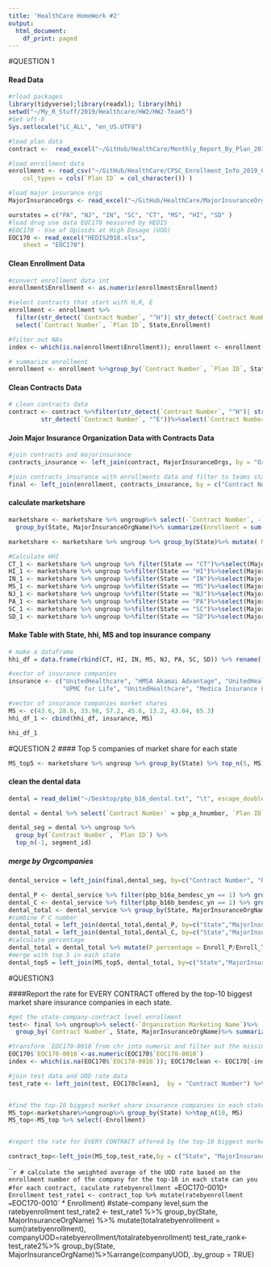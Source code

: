 ```yaml
---
title: 'HealthCare HomeWork #2'
output:
  html_document:
    df_print: paged
---
```


#QUESTION 1

#### Read Data 
```r
#rload packages
library(tidyverse);library(readxl); library(hhi)
setwd("~/My_R_Stuff/2019/Healthcare/HW2/HW2-Team5")
#Set uft-8
Sys.setlocale("LC_ALL", "en_US.UTF8")

#load plan data 
contract <-  read_excel("~/GitHub/HealthCare/Monthly_Report_By_Plan_2019_01.xls")

#load enrollment data
enrollment <- read_csv("~/GitHub/HealthCare/CPSC_Enrollment_Info_2019_01.csv", 
    col_types = cols(`Plan ID` = col_character()) )

#load major insurance orgs 
MajorInsuranceOrgs <- read_excel("~/GitHub/HealthCare/MajorInsuranceOrgs.xlsx")

ourstates = c("PA", "NJ", "IN", "SC", "CT", "MS", "HI", "SD" )
#load drug use data EOC170 measured by HEDIS
#EOC170 - Use of Opioids at High Dosage (UOD)
EOC170 <- read_excel("HEDIS2018.xlsx", 
    sheet = "EOC170")
```

#### Clean Enrollment Data

```r
#convert enrollment data int
enrollment$Enrollment <- as.numeric(enrollment$Enrollment)

#select contracts that start with H,R, E
enrollment <- enrollment %>%
  filter(str_detect(`Contract Number`, "^H")| str_detect(`Contract Number`, "^R")|str_detect(`Contract Number`, "^E"))%>%
  select(`Contract Number`, `Plan ID`, State,Enrollment)

#filter out NAs
index <- which(is.na(enrollment$Enrollment)); enrollment <- enrollment[-index, ]

# summarize enrollment
enrollment <- enrollment %>%group_by(`Contract Number`, `Plan ID`, State) %>% summarise(Enrollment = sum(Enrollment))
```

#### Clean Contracts Data

```r
# clean contracts data
contract <- contract %>%filter(str_detect(`Contract Number`, "^H")| str_detect(`Contract Number`, "^R")| 
         str_detect(`Contract Number`, "^E"))%>%select(`Contract Number`, `Plan ID`, `Organization Marketing Name`) 
```

#### Join Major Insurance Organization Data with Contracts Data

```r
#join contracts and majorinsurance
contracts_insurance <- left_join(contract, MajorInsuranceOrgs, by = "Organization Marketing Name")

#join contracts_insurance with enrollments data and filter to teams states
final <- left_join(enrollment, contracts_insurance, by = c("Contract Number", "Plan ID")) %>% filter(State %in% ourstates)
```

#### calculate marketshare 
```r

marketshare <- marketshare %>% ungroup%>% select(-`Contract Number`, -`Plan ID`, -`Organization Marketing Name`)%>%
  group_by(State, MajorInsuranceOrgName)%>% summarize(Enrollment = sum(Enrollment))

marketshare <- marketshare %>% ungroup %>% group_by(State)%>% mutate( MS = Enrollment / sum(Enrollment) * 100)
```


```r
#Calculate HHI
CT_1 <- marketshare %>% ungroup %>% filter(State == "CT")%>%select(MajorInsuranceOrgName, MS); CT <- round(hhi(data.frame(CT_1), "MS"), 0)
HI_1 <- marketshare %>% ungroup %>%filter(State == "HI")%>%select(MajorInsuranceOrgName, MS); HI <- round(hhi(data.frame(HI_1), "MS"), 0)
IN_1 <- marketshare %>% ungroup %>%filter(State == "IN")%>%select(MajorInsuranceOrgName, MS); IN <- round(hhi(data.frame(IN_1), "MS"), 0)
MS_1 <- marketshare %>% ungroup %>%filter(State == "MS")%>%select(MajorInsuranceOrgName, MS); MS <- round(hhi(data.frame(MS_1), "MS"), 0)
NJ_1 <- marketshare %>% ungroup %>%filter(State == "NJ")%>%select(MajorInsuranceOrgName, MS); NJ <- round(hhi(data.frame(NJ_1), "MS"), 0)
PA_1 <- marketshare %>% ungroup %>%filter(State == "PA")%>%select(MajorInsuranceOrgName, MS); PA <- round(hhi(data.frame(PA_1), "MS"), 0)
SC_1 <- marketshare %>% ungroup %>%filter(State == "SC")%>%select(MajorInsuranceOrgName, MS); SC <- round(hhi(data.frame(SC_1), "MS"), 0)
SD_1 <- marketshare %>% ungroup %>%filter(State == "SD")%>%select(MajorInsuranceOrgName, MS); SD <- round(hhi(data.frame(SD_1), "MS"), 0)
```

#### Make Table with State, hhi, MS and top insurance company 
```r

# make a dataframe
hhi_df = data.frame(rbind(CT, HI, IN, MS, NJ, PA, SC, SD)) %>% rename( HHI = rbind.CT..HI..IN..MS..NJ..PA..SC..SD.)

#vector of insurance companies
insurance <- c("UnitedHealthcare", "HMSA Akamai Advantage", "UnitedHealthcare", "Humana", "Aetna Health Inc.",
               "UPMC for Life", "UnitedHealthcare", "Medica Insurance Company")

#vector of insurance companies market shares
MS <- c(43.6, 28.6, 33.98, 57.2, 45.6, 13.2, 43.04, 65.3)
hhi_df_1 <- cbind(hhi_df, insurance, MS)

hhi_df_1
```

#QUESTION 2
#### Top 5 companies of market share for each state
```r
MS_top5 <- marketshare %>% ungroup %>% group_by(State) %>% top_n(5, MS)
```
#### clean the dental data
```r
dental = read_delim("~/Desktop/pbp_b16_dental.txt", "\t", escape_double = FALSE, trim_ws = TRUE)

dental = dental %>% select(`Contract Number` = pbp_a_hnumber, `Plan ID` = pbp_a_plan_identifier, segment_id, pbp_b16a_bendesc_yn, pbp_b16b_bendesc_yn)

dental_seg = dental %>% ungroup %>% 
  group_by(`Contract Number`, `Plan ID`) %>% 
  top_n(-1, segment_id)

```
##### merge by Orgcompanies
```r
dental_service = left_join(final,dental_seg, by=c("Contract Number", "Plan ID"))

dental_P <- dental_service %>% filter(pbp_b16a_bendesc_yn == 1) %>% group_by(State, MajorInsuranceOrgName) %>% summarise(Enroll_P=sum(Enrollment, na.rm = TRUE)) 
dental_C <- dental_service %>% filter(pbp_b16b_bendesc_yn == 1) %>% group_by(State, MajorInsuranceOrgName) %>% summarise(Enroll_C=sum(Enrollment, na.rm = TRUE))
dental_total <- dental_service %>% group_by(State, MajorInsuranceOrgName) %>% summarise(Enroll_T=sum(Enrollment, na.rm = TRUE))
#combine P C number
dental_total = left_join(dental_total,dental_P, by=c("State","MajorInsuranceOrgName"))
dental_total = left_join(dental_total,dental_C, by=c("State","MajorInsuranceOrgName"))
#calculate percentage
dental_total = dental_total %>% mutate(P_percentage = Enroll_P/Enroll_T,C_percentage = Enroll_C/Enroll_T) %>% select(State,MajorInsuranceOrgName,P_percentage, C_percentage)
#merge with top 5 in each state
dental_top5 = left_join(MS_top5, dental_total, by=c("State","MajorInsuranceOrgName"))
```

#QUESTION3

####Report the rate for EVERY CONTRACT offered by the top-10 biggest market share insurance companies in each state.
```r
#get the state-company-contract level enrollment 
test<- final %>% ungroup%>% select(-`Organization Marketing Name`)%>%
  group_by(`Contract Number`, State, MajorInsuranceOrgName)%>% summarize(Enrollment = sum(Enrollment))

#transform `EOC170-0010`from chr into numeric and filter out the missing values
EOC170$`EOC170-0010`<-as.numeric(EOC170$`EOC170-0010`)
index <- which(is.na(EOC170$`EOC170-0010`)); EOC170clean <- EOC170[-index, ]

#join test data and UOD rate data 
test_rate <- left_join(test, EOC170clean1,  by = "Contract Number") %>% filter(!is.na(`EOC170-0010`))


#find the top-10 biggest market share insurance companies in each state
MS_top<-marketshare%>%ungroup%>% group_by(State) %>%top_n(10, MS)
MS_top<-MS_top %>% select(-Enrollment)


#report the rate for EVERY CONTRACT offered by the top-10 biggest market share insurance companies in each state.

contract_top<-left_join(MS_top,test_rate,by = c("State", "MajorInsuranceOrgName")) %>% group_by(State,MajorInsuranceOrgName)%>% filter(!is.na(`EOC170-0010`))#filter the observations of the top 10 companies from each state

```




```r
# calculate the weighted average of the UOD rate based on the enrollment number of the company for the top-10 in each state can you
#for each contract, caculate ratebyenrollment = `EOC170-0010` * Enrollment
test_rate1 <- contract_top %>% mutate(ratebyenrollment = `EOC170-0010` * Enrollment)
#state-company level,sum the ratebyenrollment
test_rate2 <- test_rate1 %>% group_by(State, MajorInsuranceOrgName) %>% 
  mutate(totalratebyenrollment = sum(ratebyenrollment),
         companyUOD=ratebyenrollment/totalratebyenrollment) 
test_rate_rank<-test_rate2%>% group_by(State, MajorInsuranceOrgName)%>%arrange(companyUOD, .by_group = TRUE)

